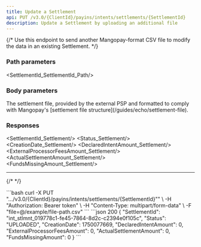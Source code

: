 ```yaml
---
title: Update a Settlement
api: PUT /v3.0/{ClientId}/payins/intents/settlements/{SettlementId} 
description: Update a Settlement by uploading an additional file
---
```




{/* Use this endpoint to send another Mangopay-format CSV file to modify the data in an existing Settlement. */}

### Path parameters

<SettlementId_SettlementId_Path/>

### Body parameters

<ParamField body="file" type="csv" required>
The settlement file, provided by the external PSP and formatted to comply with Mangopay's [settlement file structure](/guides/echo/settlement-file).
</ParamField>

### Responses

<AccordionGroup>
<Accordion title="200 - OK" defaultOpen>

<SettlementId_Settlement/>
<Status_Settlement/>
<CreationDate_Settlement/>
<DeclaredIntentAmount_Settlement/>
<ExternalProcessorFeesAmount_Settlement/>
<ActualSettlementAmount_Settlement/>
<FundsMissingAmount_Settlement/>

</Accordion>
</AccordionGroup>

---

{/* <AccordionGroup>
<Accordion title="415 - Unsupported Media Type">
</Accordion>
<Accordion title="500 - Internal Server Error">
</Accordion>
</AccordionGroup> */}

<RequestExample>
```bash
curl -X PUT ".../v3.0/{ClientId}/payins/intents/settlements/{SettlementId}"" \
-H "Authorization: Bearer token" \
-H "Content-Type: multipart/form-data" \
-F "file=@/example/file-path.csv"
```
</RequestExample>

<ResponseExample>
```json 200
{
    "SettlementId": "int_stlmnt_019778c1-fe45-7864-8d2c-c2394e0f105c",
    "Status": "UPLOADED",
    "CreationDate": 1750077669,
    "DeclaredIntentAmount": 0,
    "ExternalProcessorFeesAmount": 0,
    "ActualSettlementAmount": 0,
    "FundsMissingAmount": 0
}
```
</ResponseExample>